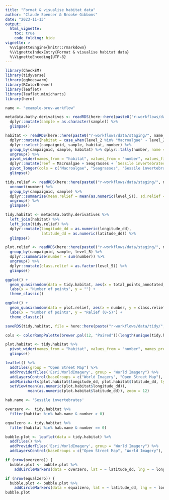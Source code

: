 ```yaml
---
title: "Format & visualise habitat data"
author: "Claude Spencer & Brooke Gibbons"
date: "2023-11-13"
output:
  html_vignette:
    toc: true
    code_folding: hide
vignette: >
  %\VignetteEngine{knitr::rmarkdown}
  %\VignetteIndexEntry{Format & visualise habitat data}
  %\VignetteEncoding{UTF-8}
---
```


```r
library(CheckEM)
library(tidyverse)
library(ggbeeswarm)
library(RColorBrewer)
library(leaflet)
library(leaflet.minicharts)
library(here)
```

```r
name <- "example-bruv-workflow"
```

```r
metadata.bathy.derivatives <- readRDS(here::here(paste0("r-workflows/data/tidy/", name, "_metadata-bathymetry-derivatives.rds"))) %>%
  dplyr::mutate(sample = as.character(sample)) %>%
  glimpse()
```

```r
habitat <- readRDS(here::here(paste0("r-workflows/data/staging/", name, "_habitat.rds"))) %>%
  dplyr::mutate(habitat = case_when(level_2 %in% "Macroalgae" ~ level_2, level_2 %in% "Seagrasses" ~ level_2, level_2 %in% "Substrate" & level_3 %in% "Consolidated (hard)" ~ level_3, level_2 %in% "Substrate" & level_3 %in% "Unconsolidated (soft)" ~ level_3,  level_2 %in% "Sponges" ~ "Sessile invertebrates", level_2 %in% "Sessile invertebrates" ~ level_2, level_2 %in% "Bryozoa" ~ "Sessile invertebrates", level_2 %in% "Cnidaria" ~ "Sessile invertebrates")) %>% 
  dplyr::select(campaignid, sample, habitat, number) %>%
  group_by(campaignid, sample, habitat) %>% dplyr::tally(number, name = "number") %>% dplyr::mutate(total_points_annotated = sum(number)) %>% 
  ungroup() %>% 
  pivot_wider(names_from = "habitat", values_from = "number", values_fill = 0) %>%
  dplyr::mutate(reef = Macroalgae + Seagrasses + `Sessile invertebrates` + `Consolidated (hard)`) %>%
  pivot_longer(cols = c("Macroalgae", "Seagrasses", "Sessile invertebrates", "Consolidated (hard)", "Unconsolidated (soft)", "reef"), names_to = "habitat", values_to = "number") %>%
  glimpse()
```

```r
tidy.relief <- readRDS(here::here(paste0("r-workflows/data/staging/", name, "_relief.rds"))) %>%
  uncount(number) %>%
  group_by(campaignid, sample) %>%
  dplyr::summarise(mean.relief = mean(as.numeric(level_5)), sd.relief = sd(as.numeric(level_5), na.rm = T)) %>%
  ungroup() %>%
  glimpse()
```

```r
tidy.habitat <- metadata.bathy.derivatives %>%
  left_join(habitat) %>%
  left_join(tidy.relief) %>%
  dplyr::mutate(longitude_dd = as.numeric(longitude_dd),
                latitude_dd = as.numeric(latitude_dd)) %>%
  glimpse()
```

```r
plot.relief <- readRDS(here::here(paste0("r-workflows/data/staging/", name, "_relief.rds"))) %>%
  group_by(campaignid, sample, level_5) %>%
  dplyr::summarise(number = sum(number)) %>%
  ungroup() %>%
  dplyr::mutate(class.relief = as.factor(level_5)) %>%
  glimpse()
```

```r
ggplot() +
  geom_quasirandom(data = tidy.habitat, aes(x = total_points_annotated, y = habitat), groupOnX = F, method = "quasirandom", alpha = 0.25, size = 1.8, width = 0.2) +
  labs(x = "Number of points", y = "") +
  theme_classic()
```

```r
ggplot() +
  geom_quasirandom(data = plot.relief, aes(x = number, y = class.relief), groupOnX = F, method = "quasirandom", alpha = 0.25, size = 1.8, width = 0.05) +
  labs(x = "Number of points", y = "Relief (0-5)") + 
  theme_classic()
```

```r
saveRDS(tidy.habitat, file = here::here(paste("r-workflows/data/tidy/", paste(name,"tidy-habitat.rds", sep = "_"),sep = "/")))
```

```r
cols <- colorRampPalette(brewer.pal(12, "Paired"))(length(unique(tidy.habitat$habitat))) 
```

```r
plot.habitat <- tidy.habitat %>%
  pivot_wider(names_from = "habitat", values_from = "number", names_prefix = "broad.") %>%
  glimpse()
```

```r
leaflet() %>%                                          
  addTiles(group = "Open Street Map") %>%                           
  addProviderTiles('Esri.WorldImagery', group = "World Imagery") %>%
  addLayersControl(baseGroups = c("World Imagery", "Open Street Map"), options = layersControlOptions(collapsed = FALSE)) %>%
  addMinicharts(plot.habitat$longitude_dd, plot.habitat$latitude_dd, type = "pie", colorPalette = cols, chartdata = plot.habitat[grep("broad", names(plot.habitat))], width = 20, transitionTime = 0) %>%                 
  setView(mean(as.numeric(plot.habitat$longitude_dd)), 
          mean(as.numeric(plot.habitat$latitude_dd)), zoom = 12)
```

```r
hab.name <- 'Sessile invertebrates'

overzero <-  tidy.habitat %>% 
  filter(habitat %in% hab.name & number > 0) 

equalzero <- tidy.habitat %>% 
  filter(habitat %in% hab.name & number == 0)
```

```r
bubble.plot <- leaflet(data = tidy.habitat) %>%                     
  addTiles() %>%                                                    
  addProviderTiles('Esri.WorldImagery', group = "World Imagery") %>%
  addLayersControl(baseGroups = c("Open Street Map", "World Imagery"), options = layersControlOptions(collapsed = FALSE))

if (nrow(overzero)) {                                               
  bubble.plot <- bubble.plot %>%
    addCircleMarkers(data = overzero, lat = ~ latitude_dd, lng = ~ longitude_dd, radius = ~ number + 3, fillOpacity = 0.5, stroke = FALSE, label = ~ as.character(sample))}

if (nrow(equalzero)) {                                            
  bubble.plot <- bubble.plot %>%
    addCircleMarkers(data = equalzero, lat = ~ latitude_dd, lng = ~ longitude_dd, radius = 2, fillOpacity = 0.5, color = "white", stroke = FALSE, label = ~ as.character(sample))}
bubble.plot
```